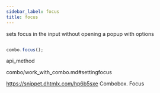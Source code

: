 ```yaml
---
sidebar_label: focus
title: focus
---
```



          


<Short>
 sets focus in the input without opening a popup with options



</Short>







~~~js

combo.focus();


~~~
 api_method

<Descr>



</Descr>


 combo/work_with_combo.md#settingfocus



https://snippet.dhtmlx.com/hp6b5sxe	Combobox. Focus




